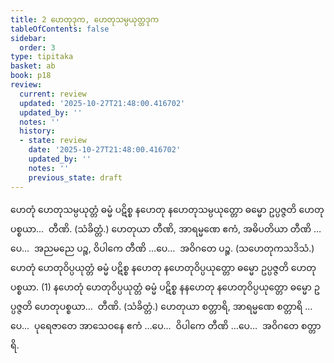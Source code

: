 ```yaml
---
title: 2 ဟေတုဒုက, ဟေတုသမ္ပယုတ္တဒုက
tableOfContents: false
sidebar:
  order: 3
type: tipitaka
basket: ab
book: p18
review:
  current: review
  updated: '2025-10-27T21:48:00.416702'
  updated_by: ''
  notes: ''
  history:
  - state: review
    date: '2025-10-27T21:48:00.416702'
    updated_by: ''
    notes: ''
    previous_state: draft
---
```



<ReviewStatus review={frontmatter.review} showDetails={true} />

<HypothesisAnnotation frontmatter={frontmatter} />

<DynamicBreadcrumb />

<Division number="5" book="p18" e="ch" v="40" p="308">

<Paragraph number="16" book="p18">
ဟေတုံ ဟေတုသမ္ပယုတ္တံ ဓမ္မံ ပဋိစ္စ နဟေတု နဟေတုသမ္ပယုတ္တော ဓမ္မော ဥပ္ပဇ္ဇတိ ဟေတုပစ္စယာ…  တီဏိ. (သံခိတ္တံ.)
</Paragraph>

<Paragraph number="17" book="p18">
ဟေတုယာ တီဏိ, အာရမ္မဏေ ဧကံ, အဓိပတိယာ တီဏိ …ပေ…  အညမညေ ပဉ္စ, ဝိပါကေ တီဏိ …ပေ…  အဝိဂတေ ပဉ္စ. (သဟေတုကသဒိသံ.)
</Paragraph>

<Paragraph number="18" book="p18">
ဟေတုံ ဟေတုဝိပ္ပယုတ္တံ ဓမ္မံ ပဋိစ္စ နဟေတု နဟေတုဝိပ္ပယုတ္တော ဓမ္မော ဥပ္ပဇ္ဇတိ ဟေတုပစ္စယာ. (1)
</Paragraph>

<Paragraph number="19" book="p18">
နဟေတုံ ဟေတုဝိပ္ပယုတ္တံ ဓမ္မံ ပဋိစ္စ နနဟေတု နဟေတုဝိပ္ပယုတ္တော ဓမ္မော ဥပ္ပဇ္ဇတိ ဟေတုပစ္စယာ…  တီဏိ. (သံခိတ္တံ.)
</Paragraph>

<Paragraph number="20" book="p18">
ဟေတုယာ စတ္တာရိ, အာရမ္မဏေ စတ္တာရိ …ပေ…  ပုရေဇာတေ အာသေဝနေ ဧကံ …ပေ…  ဝိပါကေ တီဏိ …ပေ…  အဝိဂတေ စတ္တာရိ.
</Paragraph>
</Division>